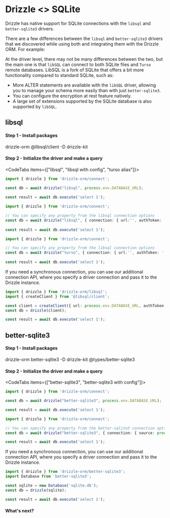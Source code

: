 
# Drizzle \<\> SQLite

Drizzle has native support for SQLite connections with the `libsql` and `better-sqlite3` drivers.
  
There are a few differences between the `libsql` and `better-sqlite3` drivers that we discovered while using both and integrating them with the Drizzle ORM. For example:

At the driver level, there may not be many differences between the two, but the main one is that `libSQL` can connect to both SQLite files and `Turso` remote databases. LibSQL is a fork of SQLite that offers a bit more functionality compared to standard SQLite, such as:

- More ALTER statements are available with the `libSQL` driver, allowing you to manage your schema more easily than with just `better-sqlite3`.
- You can configure the encryption at rest feature natively.
- A large set of extensions supported by the SQLite database is also supported by `libSQL`.

## libsql
#### Step 1 - Install packages
<Npm>
drizzle-orm @libsql/client
-D drizzle-kit
</Npm>

#### Step 2 - Initialize the driver and make a query
<CodeTabs items={["libsql", "libsql with config", "turso alias"]}>
```typescript copy
import { drizzle } from 'drizzle-orm/connect';

const db = await drizzle("libsql", process.env.DATABASE_URL);
 
const result = await db.execute('select 1');
```
```typescript copy
import { drizzle } from 'drizzle-orm/connect';

// You can specify any property from the libsql connection options
const db = await drizzle("libsql", { connection: { url:'', authToken: '' }});
 
const result = await db.execute('select 1');
```
```typescript copy
import { drizzle } from 'drizzle-orm/connect';

// You can specify any property from the libsql connection options
const db = await drizzle("turso", { connection: { url:'', authToken: '' }});
 
const result = await db.execute('select 1');
```
</CodeTabs>

If you need a synchronous connection, you can use our additional connection API, 
where you specify a driver connection and pass it to the Drizzle instance.

```typescript copy
import { drizzle } from 'drizzle-orm/libsql';
import { createClient } from '@libsql/client';

const client = createClient({ url: process.env.DATABASE_URL, authToken: process.env.DATABASE_AUTH_TOKEN });
const db = drizzle(client);

const result = await db.execute('select 1');
```

## better-sqlite3
#### Step 1 - Install packages
<Npm>
drizzle-orm better-sqlite3
-D drizzle-kit @types/better-sqlite3
</Npm>

#### Step 2 - Initialize the driver and make a query
<CodeTabs items={["better-sqlite3", "better-sqlite3 with config"]}>
```typescript copy
import { drizzle } from 'drizzle-orm/connect';

const db = await drizzle("better-sqlite3", process.env.DATABASE_URL);

const result = await db.execute('select 1');
```
```typescript copy
import { drizzle } from 'drizzle-orm/connect';

// You can specify any property from the better-sqlite3 connection options
const db = await drizzle("better-sqlite3", { connection: { source: process.env.DATABASE_URL }});

const result = await db.execute('select 1');
```
</CodeTabs>

If you need a synchronous connection, you can use our additional connection API, 
where you specify a driver connection and pass it to the Drizzle instance.

```typescript copy
import { drizzle } from 'drizzle-orm/better-sqlite3';
import Database from 'better-sqlite3';

const sqlite = new Database('sqlite.db');
const db = drizzle(sqlite);

const result = await db.execute('select 1');
```

#### What's next?

<WhatsNextPostgres/>
